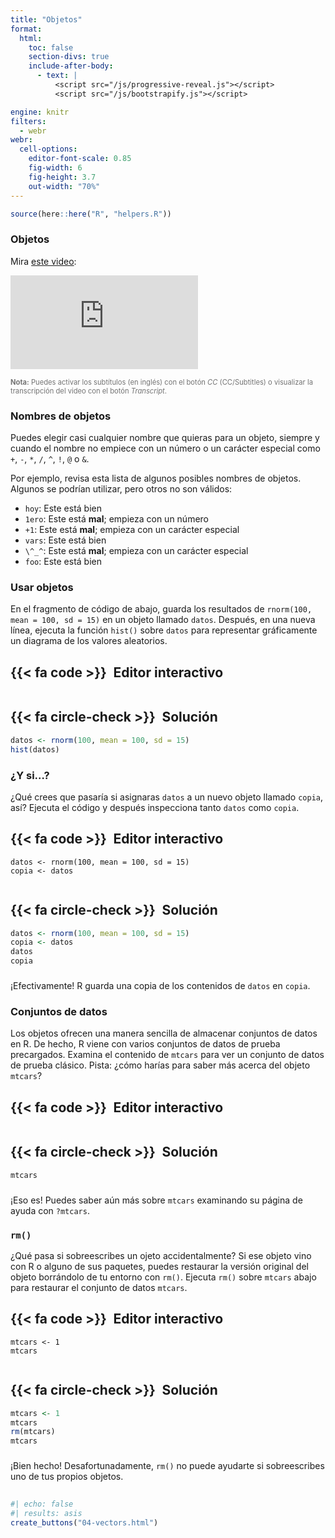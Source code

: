 ```yaml
---
title: "Objetos"
format:
  html: 
    toc: false
    section-divs: true
    include-after-body: 
      - text: |
          <script src="/js/progressive-reveal.js"></script>
          <script src="/js/bootstrapify.js"></script>

engine: knitr
filters:
  - webr
webr:
  cell-options:
    editor-font-scale: 0.85
    fig-width: 6
    fig-height: 3.7
    out-width: "70%"
---
```


```r
source(here::here("R", "helpers.R"))
```

### Objetos {.no-hide}

Mira [este video](https://vimeo.com/220493412):

```{=html}
<div class="ratio ratio-4x3">
<iframe src="https://player.vimeo.com/video/220493412" frameborder="0" allow="autoplay; fullscreen; picture-in-picture" allowfullscreen></iframe>
</div>
```

[**Nota:** Puedes activar los subtítulos (en inglés) con el botón _CC_ (CC/Subtitles) o visualizar la transcripción del video con el botón _Transcript_.]{style="font-size:.8em;opacity:.6"}

### Nombres de objetos

Puedes elegir casi cualquier nombre que quieras para un objeto, siempre y cuando el nombre no empiece con un número o un carácter especial como `+`, `-`, `*`, `/`, `^`, `!`, `@` o `&`. 

Por ejemplo, revisa esta lista de algunos posibles nombres de objetos. Algunos se podrían utilizar, pero otros no son válidos:

- `hoy`: Este está bien
- `1ero`: Este está **mal**; empieza con un número
- `+1`: Este está **mal**; empieza con un carácter especial
- `vars`: Este está bien
- `\^_^`: Este está **mal**; empieza con un carácter especial
- `foo`: Este está bien


### Usar objetos

En el fragmento de código de abajo, guarda los resultados de `rnorm(100, mean = 100, sd = 15)` en un objeto llamado `datos`. Después, en una nueva línea, ejecuta la función `hist()` sobre `datos` para representar gráficamente un diagrama de los valores aleatorios.

::: {.panel-tabset}
## {{< fa code >}}&ensp;Editor interactivo

```webr-r



```

## {{< fa circle-check >}}&ensp;Solución

```r
datos <- rnorm(100, mean = 100, sd = 15)
hist(datos)
```

:::

### ¿Y si...?

¿Qué crees que pasaría si asignaras `datos` a un nuevo objeto llamado `copia`, así? Ejecuta el código y después inspecciona tanto `datos` como `copia`.

::: {.panel-tabset}
## {{< fa code >}}&ensp;Editor interactivo

```webr-r
datos <- rnorm(100, mean = 100, sd = 15)
copia <- datos


```

## {{< fa circle-check >}}&ensp;Solución

```r
datos <- rnorm(100, mean = 100, sd = 15)
copia <- datos
datos
copia
```

:::

###

¡Efectivamente! R guarda una copia de los contenidos de `datos` en `copia`.

### Conjuntos de datos

Los objetos ofrecen una manera sencilla de almacenar conjuntos de datos en R. De hecho, R viene con varios conjuntos de datos de prueba precargados. Examina el contenido de `mtcars` para ver un conjunto de datos de prueba clásico. Pista: ¿cómo harías para saber más acerca del objeto `mtcars`?

::: {.panel-tabset}
## {{< fa code >}}&ensp;Editor interactivo

```webr-r



```

## {{< fa circle-check >}}&ensp;Solución

```r
mtcars
```

:::

###

¡Eso es! Puedes saber aún más sobre `mtcars` examinando su página de ayuda con `?mtcars`.

### `rm()`

¿Qué pasa si sobreescribes un ojeto accidentalmente? Si ese objeto vino con R o alguno de sus paquetes, puedes restaurar la versión original del objeto borrándolo de tu entorno con `rm()`. Ejecuta `rm()` sobre `mtcars` abajo para restaurar el conjunto de datos `mtcars`.

::: {.panel-tabset}
## {{< fa code >}}&ensp;Editor interactivo

```webr-r
mtcars <- 1
mtcars


```

## {{< fa circle-check >}}&ensp;Solución

```r
mtcars <- 1
mtcars
rm(mtcars)
mtcars
```

:::

###

¡Bien hecho! Desafortunadamente, `rm()` no puede ayudarte si sobreescribes uno de tus propios objetos.

##

```r
#| echo: false
#| results: asis
create_buttons("04-vectors.html")
```
